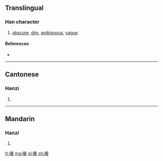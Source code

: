 {{also|曖}}
==Translingual==

===Han character===
{{Han char|rn=72|rad=日|as=10|sn=14|four=|canj=日月月水 (ABBE), X日月月水 (XABBE)|ids=⿰[[日]][[爱]]}}

# [[obscure]], [[dim]], [[ambiguous]], [[vague]]

====References====
* {{Han ref|kx=0499.061|hdz=21530.120|uh=66A7|ud=26279}}

----

==Cantonese==

===Hanzi===
{{yue-hanzi|jyut=|y=oi3|tra=曖}}

# {{defn|lang=yue|sort=日10}}

----

==Mandarin==

===Hanzi===
{{cmn-hanzi|tra=曖|pin=[[ài]] ([[ai4]])|wg=ai<sup>4</sup>}}

# {{defn|lang=cmn|sort=日10}}

[[fr:暧]]
[[mg:暧]]
[[pl:暧]]
[[zh:暧]]